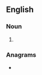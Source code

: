 {{also|DSO|DSÖ}}
==English==

===Noun===
{{en-noun}}

# {{alternative spelling of|dzo|lang=en}}

===Anagrams===
* {{anagrams|en|DOS|DoS|OD's|ODS|OSD|SDO|SOD|do's|dos|ods|sod}}